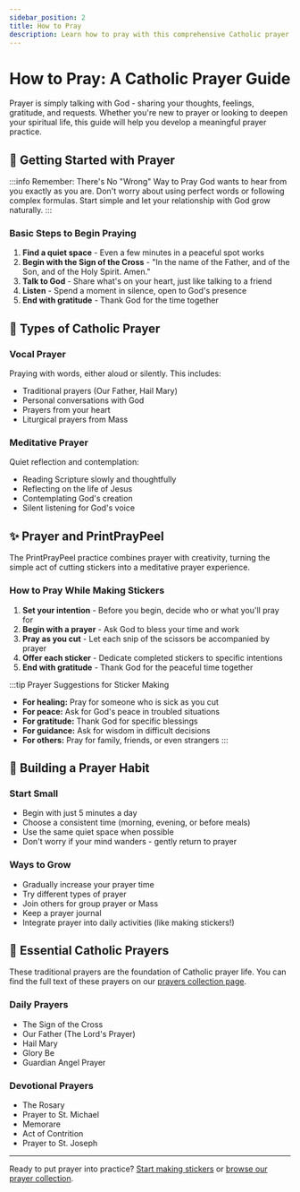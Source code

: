 ```yaml
---
sidebar_position: 2
title: How to Pray
description: Learn how to pray with this comprehensive Catholic prayer guide for beginners and those seeking to deepen their prayer life
---
```


# How to Pray: A Catholic Prayer Guide

Prayer is simply talking with God - sharing your thoughts, feelings, gratitude, and requests. Whether you're new to prayer or looking to deepen your spiritual life, this guide will help you develop a meaningful prayer practice.

## 🙏 Getting Started with Prayer

:::info Remember: There's No "Wrong" Way to Pray
God wants to hear from you exactly as you are. Don't worry about using perfect words or following complex formulas. Start simple and let your relationship with God grow naturally.
:::

### Basic Steps to Begin Praying

1. **Find a quiet space** - Even a few minutes in a peaceful spot works
2. **Begin with the Sign of the Cross** - "In the name of the Father, and of the Son, and of the Holy Spirit. Amen."
3. **Talk to God** - Share what's on your heart, just like talking to a friend
4. **Listen** - Spend a moment in silence, open to God's presence
5. **End with gratitude** - Thank God for the time together

## 📿 Types of Catholic Prayer

### Vocal Prayer

Praying with words, either aloud or silently. This includes:

- Traditional prayers (Our Father, Hail Mary)
- Personal conversations with God
- Prayers from your heart
- Liturgical prayers from Mass

### Meditative Prayer

Quiet reflection and contemplation:

- Reading Scripture slowly and thoughtfully
- Reflecting on the life of Jesus
- Contemplating God's creation
- Silent listening for God's voice

## ✨ Prayer and PrintPrayPeel

The PrintPrayPeel practice combines prayer with creativity, turning the simple act of cutting stickers into a meditative prayer experience.

### How to Pray While Making Stickers

1. **Set your intention** - Before you begin, decide who or what you'll pray for
2. **Begin with a prayer** - Ask God to bless your time and work
3. **Pray as you cut** - Let each snip of the scissors be accompanied by prayer
4. **Offer each sticker** - Dedicate completed stickers to specific intentions
5. **End with gratitude** - Thank God for the peaceful time together

:::tip Prayer Suggestions for Sticker Making

- **For healing:** Pray for someone who is sick as you cut
- **For peace:** Ask for God's peace in troubled situations
- **For gratitude:** Thank God for specific blessings
- **For guidance:** Ask for wisdom in difficult decisions
- **For others:** Pray for family, friends, or even strangers
  :::

## 🌱 Building a Prayer Habit

### Start Small

- Begin with just 5 minutes a day
- Choose a consistent time (morning, evening, or before meals)
- Use the same quiet space when possible
- Don't worry if your mind wanders - gently return to prayer

### Ways to Grow

- Gradually increase your prayer time
- Try different types of prayer
- Join others for group prayer or Mass
- Keep a prayer journal
- Integrate prayer into daily activities (like making stickers!)

## 📖 Essential Catholic Prayers

These traditional prayers are the foundation of Catholic prayer life. You can find the full text of these prayers on our [prayers collection page](/prayers).

### Daily Prayers

- The Sign of the Cross
- Our Father (The Lord's Prayer)
- Hail Mary
- Glory Be
- Guardian Angel Prayer

### Devotional Prayers

- The Rosary
- Prayer to St. Michael
- Memorare
- Act of Contrition
- Prayer to St. Joseph

---

Ready to put prayer into practice? [Start making stickers](/guides/how-to-make-stickers) or [browse our prayer collection](/prayers).

